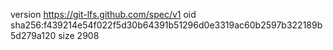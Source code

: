 version https://git-lfs.github.com/spec/v1
oid sha256:f439214e54f022f5d30b64391b51296d0e3319ac60b2597b322189b5d279a120
size 2908
